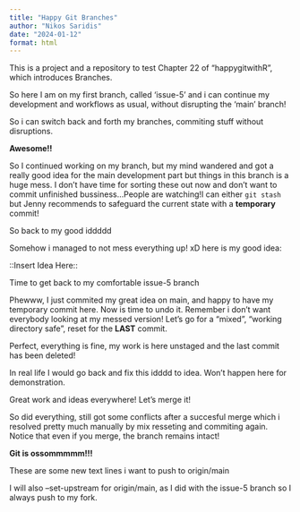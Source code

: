 ```yaml
---
title: "Happy Git Branches"
author: "Nikos Saridis"
date: "2024-01-12"
format: html
---
```


This is a project and a repository to test Chapter 22 of "happygitwithR", which introduces Branches.

So here I am on my first branch, called 'issue-5' and i can continue my
development and workflows as usual, without disrupting the 'main' branch!

So i can switch back and forth my branches, commiting stuff without disruptions.

**Awesome!!**

So I continued working on my branch, but my mind wandered and got a really good
idea for the main development part but things in this branch is a huge mess.
I don't have time for sorting these out now and don't want to commit unfinished
bussiness...People are watching!I can either `git stash` but Jenny recommends
to safeguard the current state with a **temporary** commit!

So back to my good iddddd

Somehow i managed to not mess everything up! xD
here is my good idea:

::Insert Idea Here::

Time to get back to my comfortable issue-5 branch

Phewww, I just commited my great idea on main, and happy to have my temporary 
commit here. Now is time to undo it. Remember i don't want everybody looking 
at my messed version! Let's go for a "mixed", "working directory safe", reset 
for the **LAST** commit.

Perfect, everything is fine, my work is here unstaged and the last commit has been deleted!

In real life I would go back and fix this idddd to idea. Won't happen here for 
demonstration.

Great work and ideas everywhere! Let's merge it!

So did everything, still got some conflicts after a succesful merge which i resolved pretty much manually by mix resseting and commiting again. Notice that even if you merge, the branch remains intact!

**Git is ossommmmm!!!**

These are some new text lines i want to push to origin/main

I will also --set-upstream for origin/main, as I did with the issue-5 branch so I always
push to my fork.